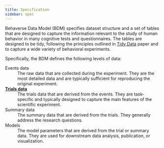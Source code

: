 ```yaml
---
title: Specification
sidebar: spec
---
```


Behaverse Data Model (BDM) specifies dataset structure and a set of tables that are designed to capture the information relevant to the study of human behavior in many cognitive tests and questionnaires. The tables are designed to be tidy, following the principles outlined in [Tidy Data](https://vita.had.co.nz/papers/tidy-data.pdf) paper and to capture a wide variety of behavioral experiments.

Specifically, the BDM defines the following levels of data:


<i class="bi bdm-L0-data"></i> Events data
: The raw data that are collected during the experiment. They are the most detailed data and are typically sufficient for reproducing the original experiment.

[**<i class="bi bdm-L1-data"></i></i> Trials data**](trials-overview.qmd)
: The trials data that are derived from the events. They are task-specific and typically designed to capture the main features of the scientific experiment.

<i class="bi bdm-L2-data"></i> Summary data
: The summary data that are derived from the trials. They generally address the research questions.

<i class="bi bdm-L3-data"></i> Models
: The model parameters that are derived from the trial or summary data. They are used for downstream data analysis, publication, or visualization.
